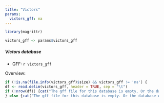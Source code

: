 ```yaml
---
title: "Victors"
params:
  victors_gff: na
---
```

```r
library(magrittr)

victors_gff <- params$victors_gff
```

##### Victors database

* GFF: ``r victors_gff``

Overview:

```r
if (!is.na(file.info(victors_gff)$size) && victors_gff != 'na') {
df <- read.delim(victors_gff, header = TRUE, sep = "\t")
if (!nrow(df)) {cat("The gff file for this database is empty. Or the database was not used, or no element were found!")} else {df} 
} else {cat("The gff file for this database is empty. Or the database was not used, or no element were found!")}
```